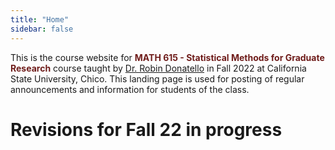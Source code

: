 ```yaml
---
title: "Home"
sidebar: false
---
```


This is the course website for <span style="color:#6f1d1b">**MATH 615 - Statistical Methods for Graduate Research**</span> course taught by [Dr. Robin Donatello](www.norcalbiostat.com) in Fall 2022 at California State University, Chico. This landing page is used for posting of regular announcements and information for students of the class.

# Revisions for Fall 22 in progress

